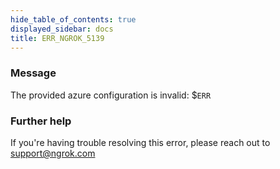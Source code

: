 ```yaml
---
hide_table_of_contents: true
displayed_sidebar: docs
title: ERR_NGROK_5139
---
```


### Message

The provided azure configuration is invalid: $`ERR`

### Further help

If you're having trouble resolving this error, please reach out to [support@ngrok.com](mailto:support@ngrok.com?subject=Help%20with%20ERR_NGROK_5139)
